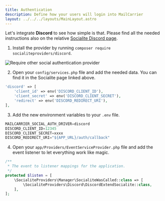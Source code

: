 ```yaml
---
title: Authentication
description: Define how your users will login into MailCarrier
layout: ../../../layouts/MainLayout.astro
---
```

Let's integrate **Discord** to see how simple is that. Please find all the needed instructions also on the relative [Socialite Discord page](https://socialiteproviders.com/Discord/).

1. Install the provider by running `composer require socialiteproviders/discord`.

<img src="/images/social-auth-other-require.png" alt="Require other social authentication provider" class="rounded-lg shadow-md dark:border dark:border-slate-500 dark:border-opacity-40" />

2. Open your `config/services.php` file and add the needed data. You can find it in the Socialite page linked above.

```php
'discord' => [
    'client_id' => env('DISCORD_CLIENT_ID'),
    'client_secret' => env('DISCORD_CLIENT_SECRET'),
    'redirect' => env('DISCORD_REDIRECT_URI'),
],
```
3. Add the new environment variables to your `.env` file.

```js
MAILCARRIER_SOCIAL_AUTH_DRIVER=discord
DISCORD_CLIENT_ID=12345
DISCORD_CLIENT_SECRET=xxxx
DISCORD_REDIRECT_URI="${APP_URL}/auth/callback"
```

4. Open your `app/Providers/EventServiceProvider.php` file and add the event listener to let everything work like magic.

```php
/**
 * The event to listener mappings for the application.
 */
protected $listen = [
    \SocialiteProviders\Manager\SocialiteWasCalled::class => [
        \SocialiteProviders\Discord\DiscordExtendSocialite::class,
    ],
];
```